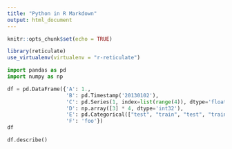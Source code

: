 ```yaml
---
title: "Python in R Markdown"
output: html_document
---
```


```r
knitr::opts_chunk$set(echo = TRUE)
```

```r
library(reticulate)
use_virtualenv(virtualenv = "r-reticulate")
```

```python
import pandas as pd
import numpy as np

df = pd.DataFrame({'A': 1.,
                   'B': pd.Timestamp('20130102'),
                   'C': pd.Series(1, index=list(range(4)), dtype='float32'),
                   'D': np.array([3] * 4, dtype='int32'),
                   'E': pd.Categorical(["test", "train", "test", "train"]),
                   'F': 'foo'})
df

df.describe()
```

